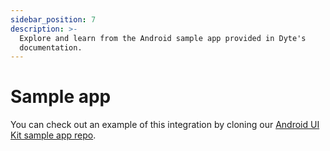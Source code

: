 ```yaml
---
sidebar_position: 7
description: >-
  Explore and learn from the Android sample app provided in Dyte's
  documentation.
---
```


# Sample app

You can check out an example of this integration by cloning our
[Android UI Kit sample app repo](https://github.com/dyte-io/android-samples/tree/main/samples/android-ui-kit-sample-kotlin).

<head>
  <title>Android Sample app</title>
</head>
